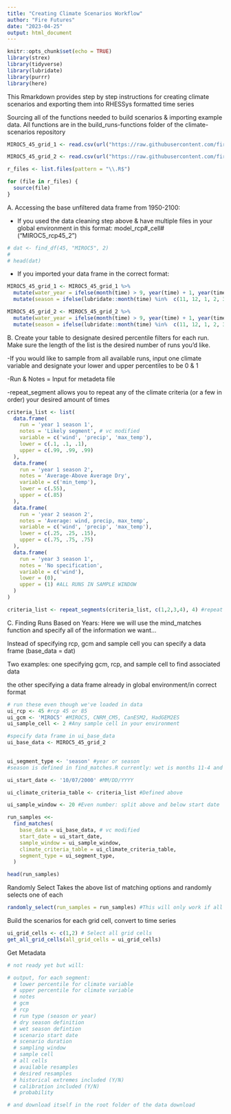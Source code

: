 ```yaml
---
title: "Creating Climate Scenarios Workflow"
author: "Fire Futures"
date: "2023-04-25"
output: html_document
---
```

```r
knitr::opts_chunk$set(echo = TRUE)
library(strex)
library(tidyverse)
library(lubridate)
library(purrr)
library(here)
```

This Rmarkdown provides step by step instructions for creating climate scenarios and exporting them into RHESSys formatted time series 

Sourcing all of the functions needed to build scenarios & importing example data. All functions are in the build_runs-functions folder of the climate-scenarios repository
```r
MIROC5_45_grid_1 <- read.csv(url("https://raw.githubusercontent.com/fire-futures/climate-scenarios/main/MIROC5_rcp45_1")) # vc modified

MIROC5_45_grid_2 <- read.csv(url("https://raw.githubusercontent.com/fire-futures/climate-scenarios/main/MIROC_rcp45_2")) #sourcing example cleaned data # vc modified

r_files <- list.files(pattern = "\\.R$")

for (file in r_files) {
  source(file)
}
```

A. Accessing the base unfiltered data frame from 1950-2100:

- If you used the data cleaning step above & have multiple files in your global environment in this format: model_rcp#_cell# ("MIROC5_rcp45_2") 
```r
# dat <- find_df(45, "MIROC5", 2)
# 
# head(dat)
```

- If you imported your data frame in the correct format:
```r
MIROC5_45_grid_1 <- MIROC5_45_grid_1 %>% 
  mutate(water_year = ifelse(month(time) > 9, year(time) + 1, year(time))) %>%  # vc modified
  mutate(season = ifelse(lubridate::month(time) %in%  c(11, 12, 1, 2, 3, 4), "wet", "dry")) # Erica modified to resolve season column

MIROC5_45_grid_2 <- MIROC5_45_grid_2 %>% 
  mutate(water_year = ifelse(month(time) > 9, year(time) + 1, year(time))) %>%  # vc modified
  mutate(season = ifelse(lubridate::month(time) %in%  c(11, 12, 1, 2, 3, 4), "wet", "dry")) # Erica modified to resolve season column
```

B. Create your table to designate desired percentile filters for each run. Make sure the length of the list is the desired number of runs you'd like. 

-If you would like to sample from all available runs, input one climate variable and designate your lower and upper percentiles to be 0 & 1

-Run & Notes = Input for metadeta file

-repeat_segment allows you to repeat any of the climate criteria (or a few in order) your desired amount of times

```r
criteria_list <- list(
  data.frame(
    run = 'year 1 season 1',
    notes = 'Likely segment', # vc modified
    variable = c('wind', 'precip', 'max_temp'),
    lower = c(.1, .1, .1),
    upper = c(.99, .99, .99)
  ),
  data.frame(
    run = 'year 1 season 2',
    notes = 'Average-Above Average Dry',
    variable = c('min_temp'),
    lower = c(.55),
    upper = c(.85)
  ),
  data.frame(
    run = 'year 2 season 2',
    notes = 'Average: wind, precip, max_temp',
    variable = c('wind', 'precip', 'max_temp'),
    lower = c(.25, .25, .15),
    upper = c(.75, .75, .75)
  ),
  data.frame(
    run = 'year 3 season 1',
    notes = 'No specification',
    variable = c('wind'),
    lower = (0),
    upper = (1) #ALL RUNS IN SAMPLE WINDOW 
  )
)

criteria_list <- repeat_segments(criteria_list, c(1,2,3,4), 4) #repeat 1-4 four times 
```

C. Finding Runs Based on Years: Here we will use the mind_matches function and specify all of the information we want...

Instead of specifying rcp, gcm and sample cell you can specify a data frame (base_data = dat)

Two examples: 
one specifying gcm, rcp, and sample cell to find associated data

the other specifying a data frame already in global environment/in correct format 

```r
# run these even though we've loaded in data
ui_rcp <- 45 #rcp 45 or 85
ui_gcm <- 'MIROC5' #MIROC5, CNRM_CM5, CanESM2, HadGEM2ES 
ui_sample_cell <- 2 #Any sample cell in your environment 

#specify data frame in ui_base_data 
ui_base_data <- MIROC5_45_grid_2
  

ui_segment_type <- 'season' #year or season
#season is defined in find_matches.R currently: wet is months 11-4 and dry 5-10

ui_start_date <- '10/07/2000' #MM/DD/YYYY

ui_climate_criteria_table <- criteria_list #Defined above 

ui_sample_window <- 20 #Even number: split above and below start date 

run_samples <<-
  find_matches(
    base_data = ui_base_data, # vc modified
    start_date = ui_start_date, 
    sample_window = ui_sample_window,
    climate_criteria_table = ui_climate_criteria_table, 
    segment_type = ui_segment_type,
  )

head(run_samples)
```

Randomly Select
Takes the above list of matching options and randomly selects one of each
```r
randomly_select(run_samples = run_samples) #This will only work if all segments have something to sample from
```


Build the scenarios for each grid cell, convert to time series
```r
ui_grid_cells <- c(1,2) # Select all grid cells
get_all_grid_cells(all_grid_cells = ui_grid_cells)
```

Get Metadata
```r
# not ready yet but will: 

# output, for each segment:
  # lower percentile for climate variable
  # upper percentile for climate variable
  # notes
  # gcm
  # rcp
  # run type (season or year)
  # dry season definition
  # wet season defintion
  # scenario start date
  # scenario duration
  # sampling window
  # sample cell
  # all cells
  # available resamples
  # desired resamples
  # historical extremes included (Y/N)
  # calibration included (Y/N)
  # probability 

# and download itself in the root folder of the data download
```

